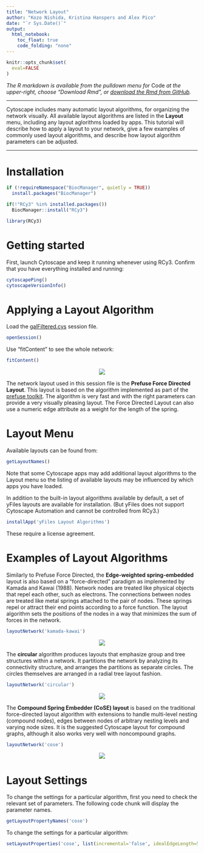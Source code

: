 ```yaml
---
title: "Network Layout"
author: "Kozo Nishida, Kristina Hanspers and Alex Pico"
date: "`r Sys.Date()`"
output:
  html_notebook:
    toc_float: true
    code_folding: "none"
---
```

```r
knitr::opts_chunk$set(
  eval=FALSE
)
```

*The R markdown is available from the pulldown menu for* Code *at the upper-right, choose "Download Rmd", or [download the Rmd from GitHub](https://raw.githubusercontent.com/cytoscape/cytoscape-automation/master/for-scripters/R/notebooks/network-layout.Rmd).*
<hr />

Cytoscape includes many automatic layout algorithms, for organizing the network visually. All available layout algorithms are listed in the **Layout** menu, including any layout aglorithms loaded by apps. This tutorial will describe how to apply a layout to your network, give a few examples of commonly used layout algorithms, and describe how layout algorithm parameters can be adjusted.

<hr />

# Installation
```r
if (!requireNamespace("BiocManager", quietly = TRUE))
  install.packages("BiocManager")

if(!"RCy3" %in% installed.packages())
  BiocManager::install("RCy3")

library(RCy3)
```

# Getting started
First, launch Cytoscape and keep it running whenever using RCy3. Confirm that you have everything installed and running:
```r
cytoscapePing()
cytoscapeVersionInfo()
```

# Applying a Layout Algorithm

Load the [galFiltered.cys](https://cytoscape.github.io/cytoscape-tutorials/protocols/data/galFiltered.sys) session file.

```r
openSession()
```

Use "fitContent" to see the whole network:

```r
fitContent()
```
<center>
![](./data/img/prefuse.png)</center>

The network layout used in this session file is the **Prefuse Force Directed Layout**. This layout is based on the algorithm implemented as part of the [prefuse toolkit](http://www.prefuse.org/).
The algorithm is very fast and with the right parameters can provide a very visually pleasing layout. The Force Directed Layout can also use a numeric edge attribute as a weight for the length of the spring.

# Layout Menu

Available layouts can be found from:

```r
getLayoutNames()
```

Note that some Cytoscape apps may add additional layout algorithms to the Layout menu so the listing of available layouts may be influenced by which apps you have loaded.

In addition to the built-in layout algorithms available by default, a set of yFiles layouts are available for installation.
(But yFiles does not support Cytoscape Automation and cannot be controlled from RCy3.)

```r
installApp('yFiles Layout Algorithms')
```

These require a license agreement.

# Examples of Layout Algorithms

Similarly to Prefuse Force Directed, the **Edge-weighted spring-embedded** layout is also based on a “force-directed” paradigm as implemented by Kamada and Kawai (1988).
Network nodes are treated like physical objects that repel each other, such as electrons. The connections between nodes are treated like metal springs attached to the pair of nodes. These springs repel or attract their end points according to a force function. The layout algorithm sets the positions of the nodes in a way that minimizes the sum of forces in the network.

```r
layoutNetwork('kamada-kawai')
```
<center>
![](./data/img/edgeweighted.png)</center>

The **circular** algorithm produces layouts that emphasize group and tree structures within a network.
It partitions the network by analyzing its connectivity structure, and arranges the partitions as separate circles.
The circles themselves are arranged in a radial tree layout fashion.

```r
layoutNetwork('circular')
```

<center>
![](./data/img/circular.png)</center>

The **Compound Spring Embedder (CoSE) layout** is based on the traditional force-directed layout algorithm with extensions to handle multi-level nesting (compound nodes), edges between nodes of arbitrary nesting levels and varying node sizes.
It is the suggested Cytoscape layout for compound graphs, although it also works very well with noncompound graphs.

```r
layoutNetwork('cose')
```
<center>
![](./data/img/cose.png)</center>

# Layout Settings

To change the settings for a particular algorithm, first you need to check the relevant set of parameters. The following code chunk will display the parameter names.

```r
getLayoutPropertyNames('cose')
```

To change the settings for a particular algorithm:

```r
setLayoutProperties('cose', list(incremental='false', idealEdgeLength=50, springStrength=50, repulsionStrength=50, gravityStrength=50, compoundGravityStrength=50, gravityRange=50, compoundGravityRange=50, smartEdgeLengthCalc='true', smartRepulsionRangeCalc='true'))
```